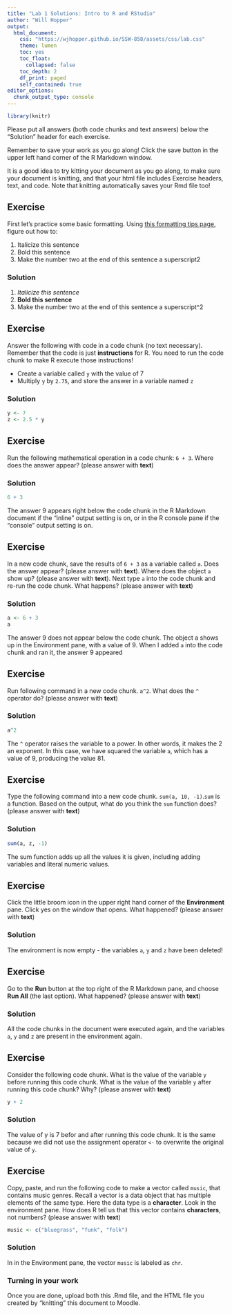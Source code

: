 ```yaml
---
title: "Lab 1 Solutions: Intro to R and RStudio"
author: "Will Hopper"
output:
  html_document:
    css: "https://wjhopper.github.io/SSW-858/assets/css/lab.css"
    theme: lumen
    toc: yes
    toc_float:
      collapsed: false
    toc_depth: 2
    df_print: paged
    self_contained: true
editor_options: 
  chunk_output_type: console
---
```


```r
library(knitr) 
```

Please put all answers (both code chunks and text answers) below the "Solution" header for each exercise. 

<div class="attention">
Remember to save your work as you go along! Click the save button in the upper left hand corner of the R Markdown window. 

It is a good idea to try kitting your document as you go along, to make sure your document is knitting, and that your html file includes Exercise headers, text, and code. Note that knitting automatically saves your Rmd file too!
</div>


## Exercise
First let's practice some basic formatting. Using <a href="https://rmarkdown.rstudio.com/authoring_basics.html" target="_blank">this formatting tips page</a>, figure out how to:
  
1. Italicize this sentence
2. Bold this sentence
3. Make the number two at the end of this sentence a superscript2

### Solution

1. *Italicize this sentence*
2. **Bold this sentence**
3. Make the number two at the end of this sentence a superscript^2

## Exercise
Answer the following with code in a code chunk (no text necessary). Remember that the code is just **instructions** for R. You need to run the code chunk to make R execute those instructions!

-   Create a variable called `y` with the value of 7 
-   Multiply `y` by `2.75`, and store the answer in a variable named `z`
    
### Solution
```r
y <- 7
z <- 2.5 * y
```


## Exercise
Run the following mathematical operation in a code chunk: `6 + 3`. Where does the answer appear? (please answer with **text**)

### Solution
```r
6 + 3
```

The answer 9 appears right below the code chunk in the R Markdown document if the "inline" output setting is on, or in the R console pane if the "console" output setting is on.

## Exercise
In a new code chunk, save the results of `6 + 3` as a variable called `a`. Does the answer appear? (please answer with **text**). Where does the object `a` show up? (please answer with **text**). Next type `a` into the code chunk and re-run the code chunk. What happens? (please answer with **text**)

### Solution
```r
a <- 6 + 3
a
```

The answer 9 does not appear below the code chunk. The object a shows up in the Environment pane, with a value of 9. When I added `a` into the code chunk and ran it, the answer 9 appeared


## Exercise
Run following command in a new code chunk. `a^2`. What does the `^` operator do? (please answer with **text**)

### Solution
```r
a^2
```

The `^` operator raises the variable to a power. In other words, it makes the 2 an exponent. In this case, we have squared the variable `a`, which has a value of 9, producing the value 81.

## Exercise
Type the following command into a new code chunk. `sum(a, 10, -1)`.`sum` is a function. Based on the output, what do you think the `sum` function does? (please answer with **text**)

### Solution
```r
sum(a, z, -1)
```

The sum function adds up all the values it is given, including adding variables and literal numeric values.

## Exercise
Click the little broom icon in the upper right hand corner of the **Environment** pane. Click yes on the window that opens. What happened? (please answer with **text**)

### Solution
The environment is now empty - the variables `a`, `y` and `z` have been deleted!

## Exercise
Go to the **Run** button at the top right of the R Markdown pane, and choose **Run All** (the last option). What happened? (please answer with **text**)

### Solution
All the code chunks in the document were executed again, and the variables `a`, `y` and `z` are present in the environment again.

## Exercise
Consider the following code chunk. What is the value of the variable `y` before running this code chunk. What is the value of the variable `y` after running this code chunk? Why? (please answer with **text**)

```r
y + 2
```

### Solution
The value of y is 7 befor and after running this code chunk. It is the same because we did not use the assignment operator `<-` to overwrite the original value of `y`.

## Exercise
Copy, paste, and run the following code to make a vector called `music`, that contains music genres. Recall a vector is a data object that has multiple elements of the same type. Here the data type is a **character**. Look in the environment pane. How does R tell us that this vector contains **characters**, not numbers? (please answer with **text**)

```r
music <- c("bluegrass", "funk", "folk")
```

### Solution
In in the Environment pane, the vector `music` is labeled as `chr`.


### Turning in your work
Once you are done, upload both this .Rmd file, and the HTML file you created by "knitting" this document to Moodle.


